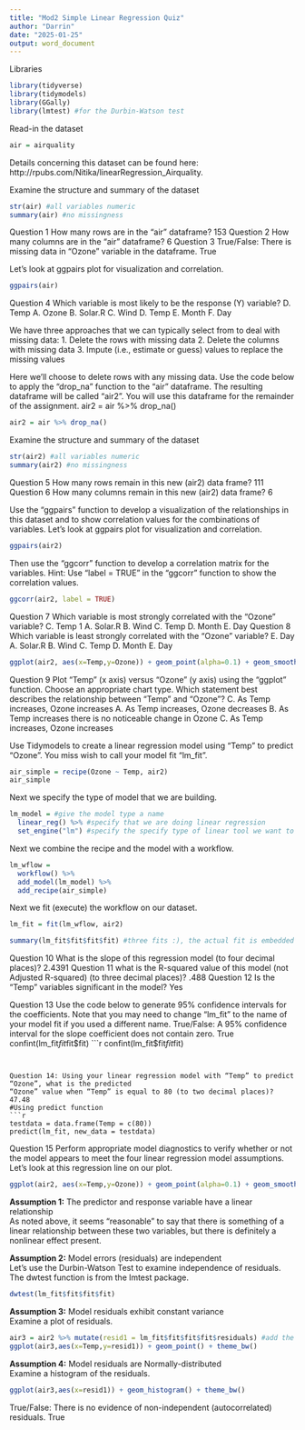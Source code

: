 ---
title: "Mod2 Simple Linear Regression Quiz"
author: "Darrin"
date: "2025-01-25"
output: word_document
---

Libraries
```{r,warning=FALSE,message=FALSE}
library(tidyverse)
library(tidymodels)
library(GGally)
library(lmtest) #for the Durbin-Watson test
```

Read-in the dataset
```{R}
air = airquality
```

Details concerning this dataset can be found here: http://rpubs.com/Nitika/linearRegression_Airquality.

Examine the structure and summary of the dataset  
```{r}
str(air) #all variables numeric
summary(air) #no missingness
```
Question 1 How many rows are in the “air” dataframe?  153
Question 2 How many columns are in the “air” dataframe? 6
Question 3 True/False: There is missing data in “Ozone” variable in the dataframe. True

Let's look at ggpairs plot for visualization and correlation.  
```{r}
ggpairs(air)
```
Question 4 Which variable is most likely to be the response (Y) variable? D. Temp
A. Ozone
B. Solar.R
C. Wind
D. Temp
E. Month
F. Day


We have three approaches that we can typically select from to deal with missing data:
1. Delete the rows with missing data
2. Delete the columns with missing data
3. Impute (i.e., estimate or guess) values to replace the missing values

Here we’ll choose to delete rows with any missing data. Use the code below to apply the “drop_na” function
to the “air” dataframe. The resulting dataframe will be called “air2”. You will use this dataframe for the
remainder of the assignment.
air2 = air %>% drop_na()
```{r}
air2 = air %>% drop_na()
```
Examine the structure and summary of the dataset  
```{r}
str(air2) #all variables numeric
summary(air2) #no missingness
```

Question 5 How many rows remain in this new (air2) data frame? 111
Question 6 How many columns remain in this new (air2) data frame?  6

Use the “ggpairs” function to develop a visualization of the relationships in this dataset and to show correlation
values for the combinations of variables.
Let's look at ggpairs plot for visualization and correlation.  
```{r}
ggpairs(air2)
```
Then use the “ggcorr” function to develop a correlation matrix for the variables. Hint: Use “label = TRUE”
in the “ggcorr” function to show the correlation values.
```{r}
ggcorr(air2, label = TRUE)
```

Question 7 Which variable is most strongly correlated with the “Ozone” variable? C. Temp
1
A. Solar.R
B. Wind
C. Temp
D. Month
E. Day
Question 8 Which variable is least strongly correlated with the “Ozone” variable? E. Day
A. Solar.R
B. Wind
C. Temp
D. Month
E. Day

```{r}
ggplot(air2, aes(x=Temp,y=Ozone)) + geom_point(alpha=0.1) + geom_smooth(method = "lm", color = "red") + theme_bw()
```

Question 9 Plot “Temp” (x axis) versus “Ozone” (y axis) using the “ggplot” function. Choose an appropriate
chart type. Which statement best describes the relationship between “Temp” and “Ozone”? C. As Temp increases, Ozone increases
A. As Temp increases, Ozone decreases
B. As Temp increases there is no noticeable change in Ozone
C. As Temp increases, Ozone increases


Use Tidymodels to create a linear regression model using “Temp” to predict “Ozone”. You miss wish to call
your model fit “lm_fit”.
```{r}
air_simple = recipe(Ozone ~ Temp, air2)
air_simple
```
Next we specify the type of model that we are building.  
```{r}
lm_model = #give the model type a name 
  linear_reg() %>% #specify that we are doing linear regression
  set_engine("lm") #specify the specify type of linear tool we want to use 
```

Next we combine the recipe and the model with a workflow.  
```{r}
lm_wflow = 
  workflow() %>% 
  add_model(lm_model) %>% 
  add_recipe(air_simple)
```

Next we fit (execute) the workflow on our dataset.  
```{r}
lm_fit = fit(lm_wflow, air2)
```

```{r}
summary(lm_fit$fit$fit$fit) #three fits :), the actual fit is embedded deeply in the object
```
Question 10 What is the slope of this regression model (to four decimal places)? 2.4391
Question 11 what is the R-squared value of this model (not Adjusted R-squared) (to three decimal places)? .488
Question 12 Is the “Temp” variables significant in the model? Yes


Question 13 Use the code below to generate 95% confidence intervals for the coefficients. Note that you
may need to change “lm_fit” to the name of your model fit if you used a different name.
True/False: A 95% confidence interval for the slope coefficient does not contain zero. True
confint(lm_fit$fit$fit$fit)
```{r}
confint(lm_fit$fit$fit$fit)
```


Question 14: Using your linear regression model with “Temp” to predict “Ozone”, what is the predicted
“Ozone” value when “Temp” is equal to 80 (to two decimal places)? 47.48
#Using predict function
```{r}
testdata = data.frame(Temp = c(80))
predict(lm_fit, new_data = testdata)
```

Question 15 Perform appropriate model diagnostics to verify whether or not the model appears to meet the
four linear regression model assumptions.
Let's look at this regression line on our plot.
```{r}
ggplot(air2, aes(x=Temp,y=Ozone)) + geom_point(alpha=0.1) + geom_smooth(method = "lm", color = "red") + theme_bw()
```
**Assumption 1:** The predictor and response variable have a linear relationship  
As noted above, it seems "reasonable" to say that there is something of a linear relationship between these two variables, but there is definitely a nonlinear effect present.  

**Assumption 2:** Model errors (residuals) are independent  
Let's use the Durbin-Watson Test to examine independence of residuals. The dwtest function is from the lmtest package.  
```{r}
dwtest(lm_fit$fit$fit$fit)
```
**Assumption 3:** Model residuals exhibit constant variance  
Examine a plot of residuals.  
```{r}
air3 = air2 %>% mutate(resid1 = lm_fit$fit$fit$fit$residuals) #add the model residuals to our data frame
ggplot(air3,aes(x=Temp,y=resid1)) + geom_point() + theme_bw()
```
**Assumption 4:** Model residuals are Normally-distributed  
Examine a histogram of the residuals.  
```{r}
ggplot(air3,aes(x=resid1)) + geom_histogram() + theme_bw()
```
True/False: There is no evidence of non-independent (autocorrelated) residuals.  True